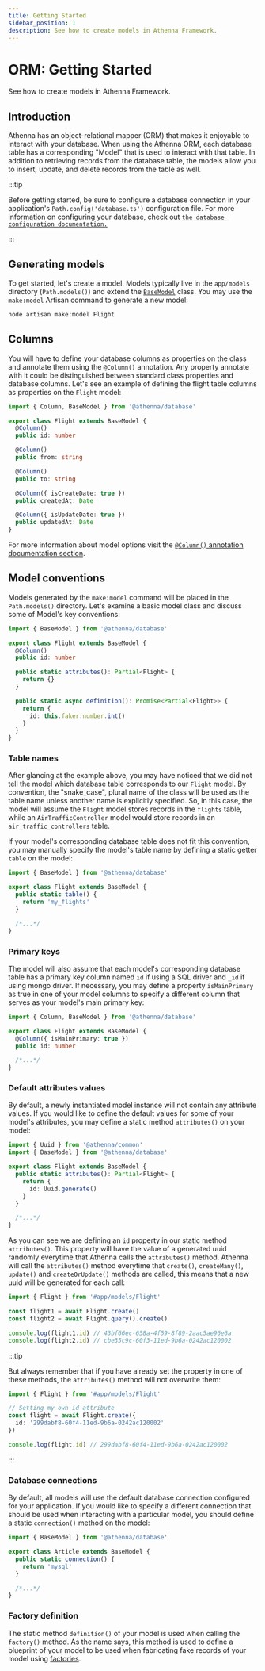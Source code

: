 ```yaml
---
title: Getting Started 
sidebar_position: 1
description: See how to create models in Athenna Framework.
---
```


# ORM: Getting Started

See how to create models in Athenna Framework.

## Introduction

Athenna has an object-relational mapper (ORM) that makes it enjoyable 
to interact with your database. When using the Athenna ORM, each database 
table has a corresponding "Model" that is used to interact with that 
table. In addition to retrieving records from the database table, the 
models allow you to insert, update, and delete records from the table 
as well.

:::tip

Before getting started, be sure to configure a database connection in 
your application's `Path.config('database.ts')` configuration file.
For more information on configuring your database, check out 
[`the database configuration documentation.`](/docs/database/getting-started)

:::


## Generating models

To get started, let's create a model. Models typically live in the 
`app/models` directory (`Path.models()`) and extend the [`BaseModel`](https://github.com/AthennaIO/Database/blob/develop/src/models/BaseModel.ts) 
class. You may use the `make:model` Artisan command to generate a 
new model:

```bash
node artisan make:model Flight
```

## Columns

You will have to define your database columns as properties on the 
class and annotate them using the `@Column()` annotation. Any property
annotate with it could be distinguished between standard class properties
and database columns. Let's see an example of defining the flight table
columns as properties on the `Flight` model:

```typescript
import { Column, BaseModel } from '@athenna/database'

export class Flight extends BaseModel { 
  @Column()
  public id: number

  @Column()
  public from: string

  @Column()
  public to: string

  @Column({ isCreateDate: true })
  public createdAt: Date

  @Column({ isUpdateDate: true })
  public updatedAt: Date
}
```

For more information about model options visit the [`@Column()` 
annotation documentation section](/docs/orm/annotations/#column).

## Model conventions

Models generated by the `make:model` command will be placed in the 
`Path.models()` directory. Let's examine a basic model class and 
discuss some of Model's key conventions:

```typescript
import { BaseModel } from '@athenna/database'

export class Flight extends BaseModel {
  @Column()
  public id: number

  public static attributes(): Partial<Flight> {
    return {}
  }

  public static async definition(): Promise<Partial<Flight>> {
    return {
      id: this.faker.number.int()
    }
  }
}
```

### Table names

After glancing at the example above, you may have noticed that we 
did not tell the model which database table corresponds to our `Flight` 
model. By convention, the "snake_case", plural name of the class will 
be used as the table name unless another name is explicitly specified. 
So, in this case, the model will assume the `Flight` model stores records 
in the `flights` table, while an `AirTrafficController` model would store 
records in an `air_traffic_controllers` table.

If your model's corresponding database table does not fit this convention, you may manually specify the model's table name by
defining a static getter `table` on the model:

```typescript
import { BaseModel } from '@athenna/database'

export class Flight extends BaseModel {
  public static table() {
    return 'my_flights'
  }

  /*...*/
}
```

### Primary keys

The model will also assume that each model's corresponding database 
table has a primary key column named `id` if using a SQL driver and 
`_id` if using mongo driver. If necessary, you may define 
a property `isMainPrimary` as true in one of your model columns to 
specify a different column that serves as your model's main primary 
key:

```typescript
import { Column, BaseModel } from '@athenna/database'

export class Flight extends BaseModel {
  @Column({ isMainPrimary: true })
  public id: number

  /*...*/
}
```

### Default attributes values

By default, a newly instantiated model instance will not contain any 
attribute values. If you would like to define the default values
for some of your model's attributes, you may define a static method 
`attributes()` on your model:

```typescript
import { Uuid } from '@athenna/common'
import { BaseModel } from '@athenna/database'

export class Flight extends BaseModel {
  public static attributes(): Partial<Flight> {
    return {
      id: Uuid.generate() 
    }
  }

  /*...*/
}
```

As you can see we are defining an `id` property in our static method 
`attributes()`. This property will have the value of a generated
uuid randomly everytime that Athenna calls the `attributes()` method. 
Athenna will call the `attributes()` method everytime that `create()`, 
`createMany()`, `update()` and `createOrUpdate()` methods are called, 
this means that a new uuid will be generated for each call:

```typescript
import { Flight } from '#app/models/Flight'

const flight1 = await Flight.create()
const flight2 = await Flight.query().create()

console.log(flight1.id) // 43bf66ec-658a-4f59-8f89-2aac5ae96e6a
console.log(flight2.id) // cbe35c9c-60f3-11ed-9b6a-0242ac120002
```

:::tip

But always remember that if you have already set the property in 
one of these methods, the `attributes()` method will not overwrite
them:

```typescript
import { Flight } from '#app/models/Flight'

// Setting my own id attribute
const flight = await Flight.create({ 
  id: '299dabf8-60f4-11ed-9b6a-0242ac120002' 
})

console.log(flight.id) // 299dabf8-60f4-11ed-9b6a-0242ac120002
```

:::

### Database connections

By default, all models will use the default database connection
configured for your application. If you would like to specify a
different connection that should be used when interacting with a 
particular model, you should define a static `connection()` method on 
the model:

```typescript
import { BaseModel } from '@athenna/database'

export class Article extends BaseModel {
  public static connection() {
    return 'mysql'
  }

  /*...*/
}
```

### Factory definition

The static method `definition()` of your model is used when calling 
the `factory()` method. As the name says, this method is used to define
a blueprint of your model to be used when fabricating fake records of your
model using [factories](/docs/orm/factories).
